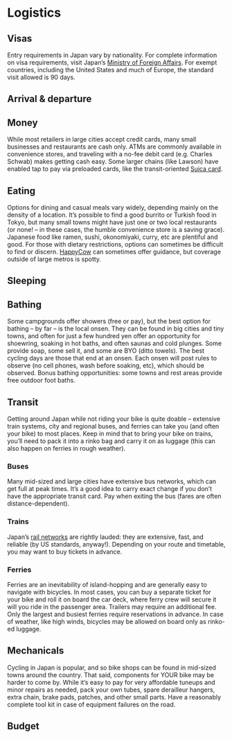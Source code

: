 # Logistics

## Visas

Entry requirements in Japan vary by nationality. For complete information on visa requirements, visit Japan's [Ministry of Foreign Affairs](https://www.mofa.go.jp/j_info/visit/visa/). For exempt countries, including the United States and much of Europe, the standard visit allowed is 90 days.

## Arrival & departure

## Money
While most retailers in large cities accept credit cards, many small businesses and restaurants are cash only. ATMs are commonly available in convenience stores, and traveling with a no-fee debit card (e.g. Charles Schwab) makes getting cash easy. Some larger chains (like Lawson) have enabled tap to pay via preloaded cards, like the transit-oriented [Suica card](https://www.jreast.co.jp/multi/en/pass/suica.html).

## Eating

Options for dining and casual meals vary widely, depending mainly on the density of a location. It's possible to find a good burrito or Turkish food in Tokyo, but many small towns might have just one or two local restaurants (or none! -- in these cases, the humble convenience store is a saving grace). Japanese food like ramen, sushi, okonomiyaki, curry, etc are plentiful and good. For those with dietary restrictions, options can sometimes be difficult to find or discern. [HappyCow](https://www.happycow.net/) can sometimes offer guidance, but coverage outside of large metros is spotty. 

## Sleeping

## Bathing

Some campgrounds offer showers (free or pay), but the best option for bathing -- by far -- is the local onsen. They can be found in big cities and tiny towns, and often for just a few hundred yen offer an opportunity for shoewring, soaking in hot baths, and often saunas and cold plunges. Some provide soap, some sell it, and some are BYO (ditto towels). The best cycling days are those that end at an onsen. Each onsen will post rules to observe (no cell phones, wash before soaking, etc), which should be observed. Bonus bathing opportunities: some towns and rest areas provide free outdoor foot baths. 

## Transit

Getting around Japan while not riding your bike is quite doable -- extensive train systems, city and regional buses, and ferries can take you (and often your bike) to most places. Keep in mind that to bring your bike on trains, you'll need to pack it into a rinko bag and carry it on as luggage (this can also happen on ferries in rough weather). 

### Buses

Many mid-sized and large cities have extensive bus networks, which can get full at peak times. It's a good idea to carry exact change if you don't have the appropriate transit card. Pay when exiting the bus (fares are often distance-dependent). 

### Trains

Japan's [rail networks](https://www.jrpass.com/trains-in-japan) are rightly lauded: they are extensive, fast, and reliable (by US standards, anyway!). Depending on your route and timetable, you may want to buy tickets in advance. 

### Ferries

Ferries are an inevitability of island-hopping and are generally easy to navigate with bicycles. In most cases, you can buy a separate ticket for your bike and roll it on board the car deck, where ferry crew will secure it will you ride in the passenger area. Trailers may require an additional fee. Only the largest and busiest ferries require reservations in advance. In case of weather, like high winds, bicycles may be allowed on board only as rinko-ed luggage.

## Mechanicals

Cycling in Japan is popular, and so bike shops can be found in mid-sized towns around the country. That said, components for YOUR bike may be harder to come by. While it's easy to pay for very affordable tuneups and minor repairs as needed, pack your own tubes, spare derailleur hangers, extra chain, brake pads, patches, and other small parts. Have a reasonably complete tool kit in case of equipment failures on the road. 

## Budget
